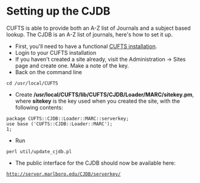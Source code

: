 = Setting up the CJDB =
CUFTS is able to provide both an A-Z list of Journals and a subject based lookup.  The CJDB is an A-Z list of journals, here's how to set it up.

* First, you'll need to have a functional [https://github.com/eanders/CUFTS-Install-Notes/blob/master/CUFTS.mediawiki CUFTS installation].
* Login to your CUFTS installation 
* If you haven't created a site already, visit the Administration -> Sites page and create one.  Make a note of the key.
* Back on the command line
 cd /usr/local/CUFTS 
* Create '''/usr/local/CUFTS/lib/CUFTS/CJDB/Loader/MARC/sitekey.pm''', where '''sitekey''' is the key used when you created the site, with the following contents:
 package CUFTS::CJDB::Loader::MARC::serverkey;
 use base ('CUFTS::CJDB::Loader::MARC');
 1;
* Run 
 perl util/update_cjdb.pl
* The public interface for the CJDB should now be available here:
 http://server.marlboro.edu/CJDB/serverkey/
